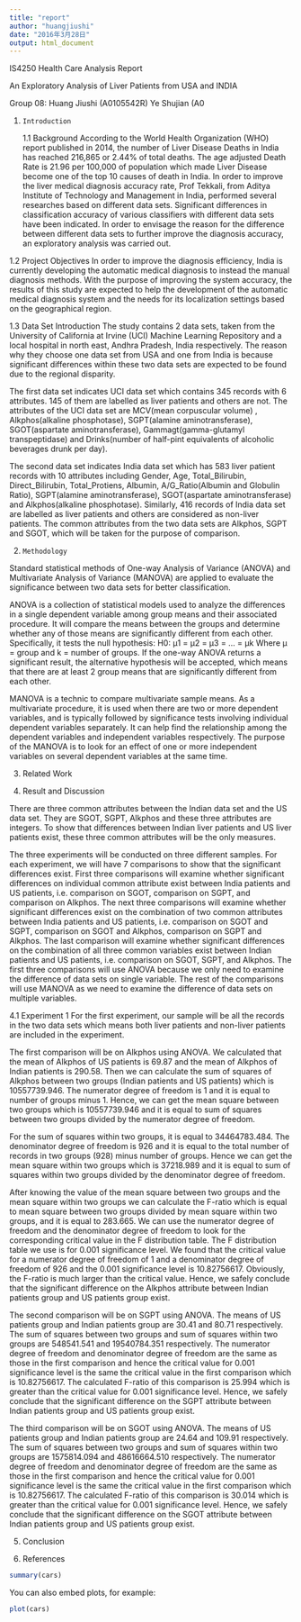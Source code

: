 ```yaml
---
title: "report"
author: "huangjiushi"
date: "2016年3月28日"
output: html_document
---
```

IS4250 Health Care Analysis Report


An Exploratory Analysis of Liver Patients from USA and INDIA





Group 08:	Huang Jiushi (A0105542R)
			    Ye Shujian  (A0


1.     Introduction
1.1  Background
According to the World Health Organization (WHO) report published in 2014, the number of Liver Disease Deaths in India has reached 216,865 or 2.44% of total deaths. The age adjusted Death Rate is 21.96 per 100,000 of population which made Liver Disease become one of the top 10 causes of death in India. In order to improve the liver medical diagnosis accuracy rate, Prof Tekkali, from Aditya Institute of Technology and Management in India, performed several researches based on different data sets. Significant differences in classification accuracy of various classifiers with different data sets have been indicated. In order to envisage the reason for the difference between different data sets to further improve the diagnosis accuracy, an exploratory analysis was carried out.
 
1.2  Project Objectives
In order to improve the diagnosis efficiency, India is currently developing the automatic medical diagnosis to instead the manual diagnosis methods. With the purpose of improving the system accuracy, the results of this study are expected to help the development of the automatic medical diagnosis system and the needs for its localization settings based on the geographical region.
 
1.3  Data Set Introduction
The study contains 2 data sets, taken from the University of California at Irvine (UCI) Machine Learning Repository and a local hospital in north east, Andhra Pradesh, India respectively. The reason why they choose one data set from USA and one from India is because significant differences within these two data sets are expected to be found due to the regional disparity.
 
The first data set indicates UCI data set which contains 345 records with 6 attributes.
145 of them are labelled as liver patients and others are not. The attributes of the UCI data set are MCV(mean corpuscular volume) , Alkphos(alkaline phosphotase), SGPT(alamine aminotransferase), SGOT(aspartate aminotransferase), Gammagt(gamma-glutamyl transpeptidase) and Drinks(number of half-pint equivalents of alcoholic beverages drunk per day).
 
The second data set indicates India data set which has 583 liver patient records with 10 attributes including Gender, Age, Total_Bilirubin, Direct_Bilirubin, Total_Protiens, Albumin, A/G_Ratio(Albumin and Globulin Ratio), SGPT(alamine aminotransferase), SGOT(aspartate aminotransferase) and Alkphos(alkaline phosphotase). Similarly, 416 records of India data set are labelled as liver patients and others are considered as non-liver patients. The common attributes from the two data sets are Alkphos, SGPT and SGOT, which will be taken for the purpose of comparison.
 
2.     Methodology
 
Standard statistical methods of One-way Analysis of Variance (ANOVA) and Multivariate Analysis of Variance (MANOVA) are applied to evaluate the significance between two data sets for better classification.
 
ANOVA is a collection of statistical models used to analyze the differences in a single dependent variable among group means and their associated procedure. It will compare the means between the groups and determine whether any of those means are significantly different from each other. Specifically, it tests the null hypothesis:
H0:  µ1 = µ2 = µ3 = … = µk
Where µ = group and k = number of groups. If the one-way ANOVA returns a significant result, the alternative hypothesis will be accepted, which means that
there are at least 2 group means that are significantly different from each other.
 
MANOVA is a technic to compare multivariate sample means. As a multivariate procedure, it is used when there are two or more dependent variables, and is typically followed by significance tests involving individual dependent variables separately. It can help find the relationship among the dependent variables and independent variables respectively. The purpose of the MANOVA is to look for an effect of one or more independent variables on several dependent variables at the same time.

 

3. Related Work



4. Result and Discussion

There are three common attributes between the Indian data set and the US data set. They are SGOT, SGPT, Alkphos and these three attributes are integers. To show that differences between Indian liver patients and US liver patients exist, these three common attributes will be the only measures.

The three experiments will be conducted on three different samples. For each experiment, we will have 7 comparisons to show that the significant differences exist. First three comparisons will examine whether significant differences on individual common attribute exist between India patients and US patients, i.e. comparison on SGOT, comparison on SGPT, and comparison on Alkphos. The next three comparisons will examine whether significant differences exist on the combination of two common attributes between India patients and US patients, i.e. comparison on SGOT and SGPT, comparison on SGOT and Alkphos, comparison on SGPT and Alkphos. The last comparison will examine whether significant differences on the combination of all three common variables exist between Indian patients and US patients, i.e. comparison on SGOT, SGPT, and Alkphos. The first three comparisons will use ANOVA because we only need to examine the difference of data sets on single variable. The rest of the comparisons will use MANOVA as we need to examine the difference of data sets on multiple variables.

4.1 Experiment 1
For the first experiment, our sample will be all the records in the two data sets which means both liver patients and non-liver patients are included in the experiment. 

The first comparison will be on Alkphos using ANOVA. We calculated that the mean of Alkphos of US patients is 69.87 and the mean of Alkphos of Indian patients is 290.58. Then we can calculate the sum of squares of Alkphos between two groups (Indian patients and US patients) which is 10557739.946. The numerator degree of freedom is 1 and it is equal to number of groups minus 1. Hence, we can get the mean square between two groups which is 10557739.946 and it is equal to sum of squares between two groups divided by the numerator degree of freedom.

For the sum of squares within two groups, it is equal to 34464783.484. The denominator degree of freedom is 926 and it is equal to the total number of records in two groups (928) minus number of groups. Hence we can get the mean square within two groups which is 37218.989 and it is equal to sum of squares within two groups divided by the denominator degree of freedom.

After knowing the value of the mean square between two groups and the mean square within two groups we can calculate the F-ratio which is equal to mean square between two groups divided by mean square within two groups, and it is equal to 283.665. We can use the numerator degree of freedom and the denominator degree of freedom to look for the corresponding critical value in the F distribution table. The F distribution table we use is for 0.001 significance level. We found that the critical value for a numerator degree of freedom of 1 and a denominator degree of freedom of 926 and the 0.001 significance level is 10.82756617. Obviously, the F-ratio is much larger than the critical value. Hence, we safely conclude that the significant difference on the Alkphos attribute between Indian patients group and US patients group exist.

The second comparison will be on SGPT using ANOVA. The means of US patients group and Indian patients group are 30.41 and 80.71 respectively. The sum of squares between two groups and sum of squares within two groups are 548541.541 and 19540784.351 respectively. The numerator degree of freedom and denominator degree of freedom are the same as those in the first comparison and hence the critical value for 0.001 significance level is the same the critical value in the first comparison which is 10.82756617. The calculated F-ratio of this comparison is 25.994 which is greater than the critical value for 0.001 significance level. Hence, we safely conclude that the significant difference on the SGPT attribute between Indian patients group and US patients group exist.

The third comparison will be on SGOT using ANOVA. The means of US patients group and Indian patients group are 24.64 and 109.91 respectively. The sum of squares between two groups and sum of squares within two groups are 1575814.094 and 48616664.510 respectively. The numerator degree of freedom and denominator degree of freedom are the same as those in the first comparison and hence the critical value for 0.001 significance level is the same the critical value in the first comparison which is 10.82756617. The calculated F-ratio of this comparison is 30.014 which is greater than the critical value for 0.001 significance level. Hence, we safely conclude that the significant difference on the SGOT attribute between Indian patients group and US patients group exist.

5. Conclusion

6. References
```r
summary(cars)
```

You can also embed plots, for example:

```r
plot(cars)
```


